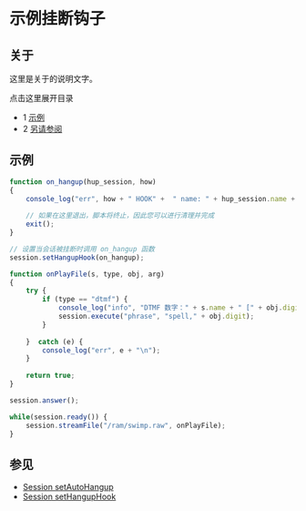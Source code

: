 # 示例挂断钩子

## 关于

这里是关于的说明文字。

点击这里展开目录

* 1 [示例](#示例)
* 2 [另请参阅](#示例)

## 示例

```js
function on_hangup(hup_session, how)
{
    console_log("err", how + " HOOK" +  " name: " + hup_session.name + " cause: " + hup_session.cause + "\n");
    
    // 如果在这里退出，脚本将终止，因此您可以进行清理并完成
    exit();
}

// 设置当会话被挂断时调用 on_hangup 函数
session.setHangupHook(on_hangup);

function onPlayFile(s, type, obj, arg)
{
    try {
        if (type == "dtmf") {
            console_log("info", "DTMF 数字：" + s.name + " [" + obj.digit + "] 长度 [" + obj.duration + "]\n\n");
            session.execute("phrase", "spell," + obj.digit);
        }
        
    }  catch (e) {
        console_log("err", e + "\n");
    }
    
    return true;
}

session.answer();

while(session.ready()) {
    session.streamFile("/ram/swimp.raw", onPlayFile);
}
```

## 参见

* [Session setAutoHangup](../Client-and-Developer-Interfaces/JavaScript/Session/Session_setAutoHangup_13174123.mdx#about)
* [Session setHangupHook](../Client-and-Developer-Interfaces/JavaScript/Session/Session-setHangupHook_13174144.mdx#about)